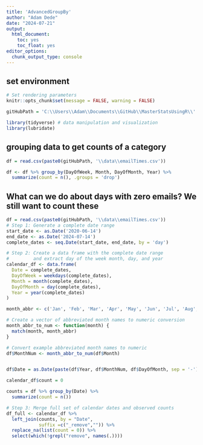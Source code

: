 ```yaml
---
title: 'AdvancedGroupBy'
author: "Adam Dede"
date: "2024-07-21"
output:
  html_document:
    toc: yes
    toc_float: yes
editor_options:
  chunk_output_type: console
---
```



## set environment

```r

# Set rendering parameters
knitr::opts_chunk$set(message = FALSE, warning = FALSE)

gitHubPath = 'C:\\Users\\Adam\\Documents\\GitHub\\MasterStatsUsingR\\'

library(tidyverse) # data manipulation and visualization
library(lubridate)

```

## grouping data to get counts of a category

```r

df = read.csv(paste0(gitHubPath, '\\data\\emailTimes.csv'))

df <- df %>% group_by(DayOfWeek, Month, DayOfMonth, Year) %>% 
  summarize(count = n(), .groups = 'drop')


```
## What can we do about days with zero emails? We still want to count these

```r

df = read.csv(paste0(gitHubPath, '\\data\\emailTimes.csv'))
# Step 1: Generate a complete date range 
start_date <- as.Date('2020-06-14')
end_date <- as.Date('2024-07-14')
complete_dates <- seq.Date(start_date, end_date, by = 'day')

# Step 2: Create a data frame with the complete date range 
#         and extract day of the week month, day, and year
calendar_df <- data.frame(
  Date = complete_dates,
  DayOfWeek = weekdays(complete_dates),
  Month = month(complete_dates),
  DayOfMonth = day(complete_dates),
  Year = year(complete_dates)
)

month_abbr <- c('Jan', 'Feb', 'Mar', 'Apr', 'May', 'Jun', 'Jul', 'Aug', 'Sep', 'Oct', 'Nov', 'Dec')

# Create a vector of abbreviated month names to numeric conversion
month_abbr_to_num <- function(month) {
  match(month, month_abbr)
}

# Convert example abbreviated month names to numeric
df$MonthNum <- month_abbr_to_num(df$Month)


df$Date = as.Date(paste(df$Year, df$MonthNum, df$DayOfMonth, sep = '-'))

calendar_df$count = 0 

counts = df %>% group_by(Date) %>%
  summarize(count = n()) 

# Step 3: Merge full set of calendar dates and observed counts
df_full <- calendar_df %>%
  left_join(counts, by = "Date", 
            suffix =c("_remove","")) %>%
  replace_na(list(count = 0)) %>%
  select(which(!grepl("remove", names(.))))



```

